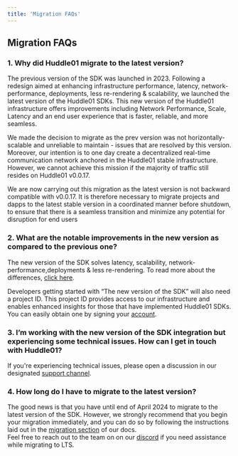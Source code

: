 ```yaml
---
title: 'Migration FAQs'
---
```


## Migration FAQs



### 1. Why did Huddle01 migrate to the latest version? 
The previous version of the SDK was launched in 2023.
Following a redesign aimed at enhancing infrastructure performance, latency, network-performance, deployments, less re-rendering & scalability,
we launched the latest version of the Huddle01 SDKs. This new version of the Huddle01 infrastructure offers improvements including Network Performance, Scale,
Latency and an end user experience that is faster, reliable, and more seamless.


We made the decision to migrate as the prev version was not horizontally-scalable and unreliable to maintain - issues that are resolved by this version.
Moreover, our intention is to one day create a decentralized real-time communication network anchored in the Huddle01 stable infrastructure.
However, we cannot achieve this mission if the majority of traffic still resides on Huddle01 v0.0.17.



We are now carrying out this migration as the latest version is not backward compatible with v0.0.17.
It is therefore necessary to migrate projects and dapps to the latest stable version in a coordinated manner before shutdown,
to ensure that there is a seamless transition and minimize any potential for disruption for end users

### 2. What are the notable improvements in the new version as compared to the previous one?
The new version of the SDK solves latency, scalability, network-performance,deployments & less re-rendering. To read more about the differences, [click here](../get-started.mdx).

Developers getting started with “The new version of the SDK” will also need a project ID. This project ID provides access to our infrastructure and enables enhanced insights for those that have implemented Huddle01 SDKs.
You can easily obtain one by signing your [account](../api-keys).


### 3. I’m working with the new version of the SDK integration but experiencing some technical issues. How can I get in touch with Huddle01?
If you're experiencing technical issues, please open a discussion in our designated [support channel](https://discord.com/invite/huddle01-890224574761926756).


### 4. How long do I have to migrate to the latest version?
The good news is that you have until end of April 2024 to migrate to the latest version of the SDK. However, we strongly recommend that you begin your migration immediately, and you can do so by following the instructions laid out in the [migration section](../migration.mdx) of our docs. <br />
Feel free to reach out to the team on on our [discord](https://discord.com/invite/huddle01-890224574761926756) if you need assistance while migrating to LTS.


